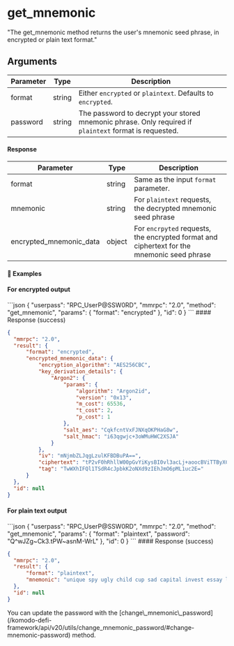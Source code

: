 
# get\_mnemonic

"The get\_mnemonic method returns the user's mnemonic seed phrase, in encrypted or plain text format."

## Arguments

| Parameter | Type   | Description                                                                                            |
| --------- | ------ | ------------------------------------------------------------------------------------------------------ |
| format    | string | Either `encrypted` or `plaintext`. Defaults to `encrypted`.                                            |
| password  | string | The password to decrypt your stored mnemonic phrase. Only required if `plaintext` format is requested. |

#### Response

| Parameter                 | Type   | Description                                                                                |
| ------------------------- | ------ | ------------------------------------------------------------------------------------------ |
| format                    | string | Same as the input `format` parameter.                                                      |
| mnemonic                  | string | For `plaintext` requests, the decrypted mnemonic seed phrase                               |
| encrypted\_mnemonic\_data | object | For `encrpyted` requests, the encrypted format and ciphertext for the mnemonic seed phrase |

#### 📌 Examples

#### For encrypted output

<CodeGroup title="" tag="POST" label="get_mnemonic" mm2MethodDecorate="true">
  ```json
  {
    "userpass": "RPC_UserP@SSW0RD",
    "mmrpc": "2.0",
    "method": "get_mnemonic",
    "params": {
      "format": "encrypted"
    },
    "id": 0
  }
  ```
</CodeGroup>

<CollapsibleSection expandedText="Hide Response" collapsedText="Show Response">
  #### Response (success)

  ```json
  {
    "mmrpc": "2.0",
    "result": {
        "format": "encrypted",
        "encrypted_mnemonic_data": {
            "encryption_algorithm": "AES256CBC",
            "key_derivation_details": {
                "Argon2": {
                    "params": {
                        "algorithm": "Argon2id",
                        "version": "0x13",
                        "m_cost": 65536,
                        "t_cost": 2,
                        "p_cost": 1
                    },
                    "salt_aes": "CqkfcntVxFJNXqOKPHaG8w",
                    "salt_hmac": "i63qgwjc+3oWMuHWC2XSJA"
                }
            },
            "iv": "mNjmbZLJqgLzulKFBDBuPA==",
            "ciphertext": "tP2vF0hRhllW00pGvYiKysBI0vl3acLj+aoocBViTTByXCpjpkLuaMWqe0Vs02cb1wvgPsVqZkE4MPg4sCQxbd18iS7Er6+BbVY3HQ2LSig=",
            "tag": "TwWXhIFQl1TSdR4cJpbkK2oNXd9zIEhJmO6pML1uc2E="
        }
    },
    "id": null
  }
  ```
</CollapsibleSection>

#### For plain text output

<CodeGroup title="" tag="POST" label="get_mnemonic" mm2MethodDecorate="true">
  ```json
  {
    "userpass": "RPC_UserP@SSW0RD",
    "mmrpc": "2.0",
    "method": "get_mnemonic",
    "params": {
      "format": "plaintext",
      "password": "Q^wJZg~Ck3.tPW~asnM-WrL"
    },
    "id": 0
  }
  ```
</CodeGroup>

<CollapsibleSection expandedText="Hide Response" collapsedText="Show Response">
  #### Response (success)

  ```json
  {
    "mmrpc": "2.0",
    "result": {
        "format": "plaintext",
        "mnemonic": "unique spy ugly child cup sad capital invest essay lunch doctor know"
    },
    "id": null
  }
  ```
</CollapsibleSection>

<Note>
  You can update the password with the [change\_mnemonic\_password](/komodo-defi-framework/api/v20/utils/change_mnemonic_password/#change-mnemonic-password) method.
</Note>
